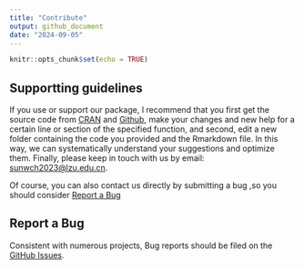 ```yaml
---
title: "Contribute"
output: github_document
date: "2024-09-05"
---
```


```r
knitr::opts_chunk$set(echo = TRUE)
```

## Supportting guidelines

If you use or support our package, I recommend that you first get the source code from [CRAN](https://cran.r-project.org/web/packages/ILSM/) and [Github](https://github.com/WeichengSun/ILSM/tree/main/R), make your changes and new help for a certain line or section of the specified function, and second, edit a new folder containing the code you provided and the Rmarkdown file. In this way, we can systematically understand your suggestions and optimize them. Finally, please keep in touch with us by email: [sunwch2023\@lzu.edu.cn](mailto:sunwch2023@lzu.edu.cn){.email}.

Of course, you can also contact us directly by submitting a bug ,so you should consider [Report a Bug](#Report-a-Bug)

## Report a Bug {#report-a-bug}

Consistent with numerous projects, Bug reports should be filed on the [GitHub Issues](https://github.com/WeichengSun/ILSM/issues).
